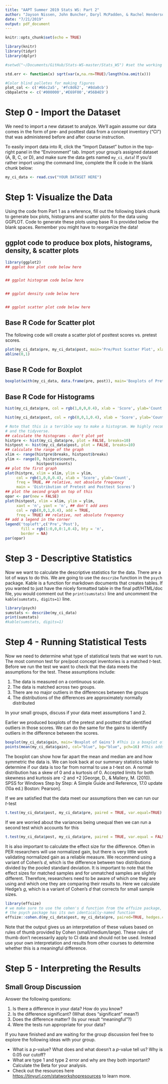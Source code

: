 ```yaml
---
title: "AAPT Summer 2019 Stats WS: Part 2"
author: "Jayson Nissen, John Buncher, Daryl McPadden, & Rachel Henderson"
date: "7/21/2019"
output: pdf_document
---
```


```r
knitr::opts_chunk$set(echo = TRUE)

library(knitr)
library(tidyr)
library(dplyr)

#setwd("~/Documents/GitHub/Stats-WS-master/Stats_WS") #set the working directory to a folder for this project. It makes life easier.

std.err <- function(x) sqrt(var(x,na.rm=TRUE)/length(na.omit(x)))

#Color blind palletes for making figures
plot_col <- c('#66c2a5', '#fc8d62', '#8da0cb')
cbbpalette <- c('#000000','#E69F00','#56B4E9')
```

# Step 0 - Import the Dataset
We need to import a new dataset to analyze.  We’ll again assume our data comes in the form of pre- and posttest data from a concept inventory (“CI”) that was administered before and after course instruction.  

To easily import data into R, click the "Import Dataset" button in the top-right panel in the "Environment" tab.  Import your group's assigned dataset (A, B, C, or D), and make sure the data gets named `my_ci_data`!  If you'd rather import using the command line, complete the R code in the blank chunk below:

```r
my_ci_data <- read.csv("YOUR DATASET HERE")
```

# Step 1: Visualize the Data
Using the code from Part 1 as a reference, fill out the following blank chunk to generate box plots, histograms and scatter plots for the data using GGPLOT.  Code to generate these plots using base R is provided below the blank spaces.  Remember you might have to reorganize the data!

## ggplot code to produce box plots, histograms, density, & scatter plots
```r
library(ggplot2)
## ggplot box plot code below here


## ggplot histogram code below here


## ggplot density code below here


## ggplot scatter plot code below here


```

## Base R Code for Scatter plot
The following code will create a scatter plot of posttest scores vs. pretest scores.

```r
plot(my_ci_data$pre, my_ci_data$post, main='Pre/Post Scatter Plot', xlab = "Pre", ylab="Post")
abline(0,1)
```

## Base R Code for Boxplot
```r
boxplot(with(my_ci_data, data.frame(pre, post)), main='Boxplots of Pretest and Posttest Scores')
```

## Base R Code for Histograms
```r
hist(my_ci_data$pre, col = rgb(1,0,0,0.4), xlab = 'Score', ylab='Count', main='Distribution of Pretest Score')
```


```r
hist(my_ci_data$post, col = rgb(0,0,1,0.4), xlab = 'Score', ylab='Count', main='Distribution of Posttest Scores')
```

```r
# Note that this is a terrible way to make a histogram. We highly recommend learning ggplot 
# and the tidyverse.
## calculate the histograms - don't plot yet
histpre <- hist(my_ci_data$pre, plot = FALSE, breaks=10)
histpost <- hist(my_ci_data$post, plot = FALSE, breaks=10)
## calculate the range of the graph
xlim <- range(histpre$breaks, histpost$breaks)
ylim <- range(0, histpre$counts,
              histpost$counts)
## plot the first graph
plot(histpre, xlim = xlim, ylim = ylim,
     col = rgb(1,0,0,0.4), xlab = 'Score', ylab='Count',
     freq = TRUE, ## relative, not absolute frequency
     main = 'Distribution of Pretest and Posttest Scores')
## plot the second graph on top of this
opar <- par(new = FALSE)
plot(histpost, xlim = xlim, ylim = ylim,
     xaxt = 'n', yaxt = 'n', ## don't add axes
     col = rgb(0,0,1,0.4), add = TRUE,
     freq = TRUE) ## relative, not absolute frequency
## add a legend in the corner
legend('topleft',c('Pre','Post'),
       fill = rgb(1:0,0,0:1,0.4), bty = 'n',
       border = NA)
par(opar)
```


# Step 3 - Descriptive Statistics
Now we want to calculate the descriptive statistics for the data. There are a lot of ways to do this. We are going to use the `describe` function in the `psych` package. Kable is a function for markdown documents that creates tables.  If you wanted to just have the nicely formatted table in the final pdf/HTML/doc file, you would comment out the `print(sumstats)` line and uncomment the `kable(sumstats, digits=1)` line.

```r
library(psych)
sumstats <- describe(my_ci_data)
print(sumstats)
#kable(sumstats, digits=1)
```

# Step 4 - Running Statistical Tests
Now we need to determine what type of statistical tests that we want to run.
The most common test for pre/post concept inventories is a matched $t$-test. Before we run the test we want to check that the data meets the assumptions for the test. These assumptions include:

1. The data is measured on a continuous scale.
2. The data is matched across two groups.
3. There are no major outliers in the differences between the groups
4. The distributions of the differences are approximately normally distributed

In your small groups, discuss if your data meet assumptions 1 and 2.

Earlier we produced boxplots of the pretest and posttest that identified outliers in those scores. We can do the same for the gains to identify outliers in the difference between the scores.

```r
boxplot(my_ci_data$gain, main='Boxplot of Gains') #This is a boxplot of the gains
points(mean(my_ci_data$gain), col="blue", bg="blue", pch=16) #This adds a point for the mean to provide a visual representation of the difference between the mean and median.
```

The boxplot can show how far apart the mean and median are and how symmetric the data is. We can look back at our summary statistics table to determine if our data is too far from normal to use a $t$-test on. A normal distribution has a skew of 0 and a kurtosis of 0. Accepted limits for both skewness and kurtosis are -2 and +2 [George, D., & Mallery, M. (2010). SPSS for Windows Step by Step: A Simple Guide and Reference, 17.0 update (10a ed.) Boston: Pearson].

If we are satisfied that the data meet our assumptions then we can run our $t$-test
```r
t.test(my_ci_data$post, my_ci_data$pre, paired = TRUE, var.equal=TRUE)
```
If we are worried about the variances being unequal then we can run a second test which accounts for this
```r
t.test(my_ci_data$post, my_ci_data$pre, paired = TRUE, var.equal = FALSE)
```

It is also important to calculate the effect size for the difference. Often in PER researchers will use normalized gain, but there is very little work validating normalized gain as a reliable measure. We recommend using a variant of Cohen's $d$, which is the difference between two distributions divided by the pooled standard deviation. It is important to note that the effect sizes for matched samples and for unmatched samples are slightly different. Therefore, researchers need to be aware of which one they are using and which one they are comparing their results to. Here we calculate Hedge's $g$, which is a variant of Cohen's $d$ that corrects for small sample sizes.

```r
library(effsize)
# we make sure to use the cohen's d function from the effsize package, since 
# the psych package has its own identically-named function
effsize::cohen.d(my_ci_data$post, my_ci_data$pre, paired=TRUE, hedges.correction = TRUE)
```
Note that the output gives us an interpretation of these values based on rules of thumb provided by Cohen (small/medium/large). These rules of thumb don't necessarily apply to CI data and should not be used. Instead use your own interpretation and results from other courses to determine whether this is a meaningful difference.

# Step 5 - Interpreting the Results
## Small Group Discussion
Answer the following questions:

1. Is there a difference in your data?  How do you know?
2. Is the difference significant?  (What does "significant" mean?)
3. Does the difference matter? (Is your result "meaningful"?)
4. Were the tests run appropriate for your data?


If you have finished and are waiting for the group discussion feel free to explore the following ideas with your group.

+ What is a $p$-value? What does and what doesn't a $p$-value tell us? Why is 0.05 our cutoff?
+ What are type 1 and type 2 error and why are they both important? Calculate the Beta for your analysis.
+ Check out the resources here <https://tinyurl.com/statworkshopresources> to learn more.
